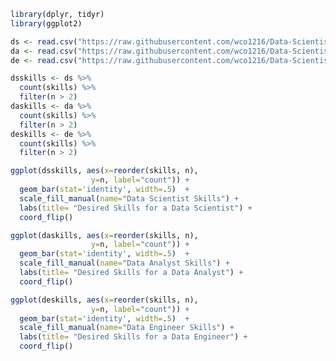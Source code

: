 ```{r}
library(dplyr, tidyr)
library(ggplot2)
```

```{r}
ds <- read.csv("https://raw.githubusercontent.com/wco1216/Data-Scientist-Skills/master/datascientists.csv", TRUE, ",")
da <- read.csv("https://raw.githubusercontent.com/wco1216/Data-Scientist-Skills/master/dataanalyst.csv", TRUE, ",")
de <- read.csv("https://raw.githubusercontent.com/wco1216/Data-Scientist-Skills/master/dataengineer.csv", TRUE, ",")
```

```{r}
dsskills <- ds %>%
  count(skills) %>%
  filter(n > 2)
daskills <- da %>%
  count(skills) %>%
  filter(n > 2)
deskills <- de %>%
  count(skills) %>%
  filter(n > 2)  
```

```{r}
ggplot(dsskills, aes(x=reorder(skills, n),
                  y=n, label="count")) +
  geom_bar(stat='identity', width=.5)  +
  scale_fill_manual(name="Data Scientist Skills") + 
  labs(title= "Desired Skills for a Data Scientist") + 
  coord_flip()

ggplot(daskills, aes(x=reorder(skills, n),
                  y=n, label="count")) +
  geom_bar(stat='identity', width=.5)  +
  scale_fill_manual(name="Data Analyst Skills") + 
  labs(title= "Desired Skills for a Data Analyst") + 
  coord_flip()

ggplot(deskills, aes(x=reorder(skills, n),
                  y=n, label="count")) +
  geom_bar(stat='identity', width=.5)  +
  scale_fill_manual(name="Data Engineer Skills") + 
  labs(title= "Desired Skills for a Data Engineer") + 
  coord_flip()

```
